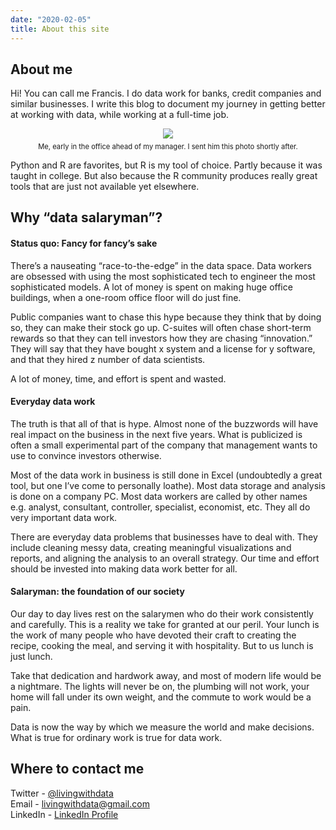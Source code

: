 ```yaml
---
date: "2020-02-05"
title: About this site
---
```


## About me

Hi! You can call me Francis. I do data work for banks, credit companies and similar businesses. I write this blog to document my journey in getting better at working with data, while working at a full-time job.  

<div style = "width:image width px; font-size:80%; text-align:center;"> 
<img src="/about_files/IMG20190429063305.jpg" width="width" height="height" style = "padding-bottom:0.5em;" />
<br>
Me, early in the office ahead of my manager. I sent him this photo shortly after.
</div> 

Python and R are favorites, but R is my tool of choice. Partly because it was taught in college. But also because the R community produces really great tools that are just not available yet elsewhere.  

## Why "data salaryman"?

#### Status quo: Fancy for fancy's sake 

There's a nauseating "race-to-the-edge" in the data space. Data workers are obsessed with using the most sophisticated tech to engineer the most sophisticated models. A lot of  money is spent on making huge office buildings, when a one-room office floor will do just fine. 

Public companies want to chase this hype because they think that by doing so, they can make their stock go up. C-suites will often chase short-term rewards so that they can tell investors how they are chasing "innovation." They will say that they have bought x system and a license for y software, and that they hired z number of data scientists.  

A lot of money, time, and effort is spent and wasted. 

#### Everyday data work

The truth is that all of that is hype. Almost none of the buzzwords will have real impact on the business in the next five years. What is publicized is often a small experimental part of the company that management wants to use to convince investors otherwise. 

Most of the data work in business is still done in Excel (undoubtedly a great tool, but one I've come to personally loathe). Most data storage and analysis is done on a company PC. Most data workers are called by other names e.g. analyst, consultant, controller, specialist, economist, etc. They all do very important data work.  

There are everyday data problems that businesses have to deal with. They include cleaning messy data, creating meaningful visualizations and reports, and aligning the analysis to an overall strategy. Our time and effort should be invested into making data work better for all.  

#### Salaryman: the foundation of our society

Our day to day lives rest on the salarymen who do their work consistently and carefully. This is a reality we take for granted at our peril. Your lunch is the work of many people who have devoted their craft to creating the recipe, cooking the meal, and serving it with hospitality. But to us lunch is just lunch.  

Take that dedication and hardwork away, and most of modern life would be a nightmare. The lights will never be on, the plumbing will not work, your home will fall under its own weight, and the commute to work would be a pain.  

Data is now the way by which we measure the world and make decisions. What is true for ordinary work is true for data work.  

## Where to contact me  
 
Twitter - [\@livingwithdata](https://twitter.com/livingwithdata)  
Email - [livingwithdata\@gmail\.com](mailto:livingwithdata@gmail.com)  
LinkedIn - [LinkedIn Profile](https://www.linkedin.com/in/jose-francisco-endrinal-9861687a/)